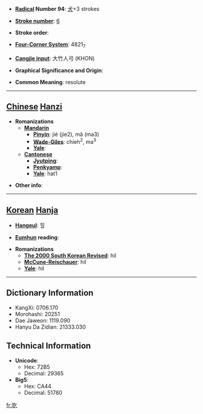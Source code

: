 * '''[[Wiktionary:Chinese radical index| Radical]] Number 94''': [[Wiktionary:Chinese radical index 犬|犬]]+3 strokes

* '''[[Wiktionary:Chinese total strokes index|Stroke number]]''': [[Wiktionary:Chinese total strokes index 6|6]]

* '''Stroke order''': 

* '''[[Wiktionary:Chinese four corner index|Four-Corner System]]''': 4821<sub>7</sub>

* '''[[Wiktionary:Chinese Cangjie index|Cangjie input]]''': 大竹人弓 (KHON)

* '''Graphical Significance and Origin''': 

* '''Common Meaning''': resolute

----

== [[Chinese]] [[Hanzi]] ==

* '''Romanizations'''
** '''[[Mandarin]]'''
*** '''[[Pinyin]]''': jié (jie2), mǎ (ma3)
*** '''[[Wade-Giles]]''': chieh<sup>2</sup>, ma<sup>3</sup>
*** '''[[Yale]]''': 
** '''[[Cantonese]]'''
*** '''[[Jyutping]]''':
*** '''[[Penkyamp]]''': 
*** '''[[Yale]]''': hat1

* '''Other info''': 

----

== [[Korean]] [[Hanja]] ==

* '''[[Hangeul]]''': 힐

* '''[[Eumhun]] reading''': 

* '''Romanizations'''
** '''[[The 2000 South Korean Revised Romanization|The 2000 South Korean Revised]]''': hil
** '''[[McCune-Reischauer]]''': hil
** '''[[Yale]]''': hil

----

== Dictionary Information ==

* KangXi: 0706.170
* Morohashi: 20251
* Dae Jaweon: 1119.090
* Hanyu Da Zidian: 21333.030

== Technical Information ==

* '''Unicode''':
** Hex: 72B5
** Decimal: 29365
* '''Big5''':
** Hex: CA44
** Decimal: 51780

[[fr:犵]]
